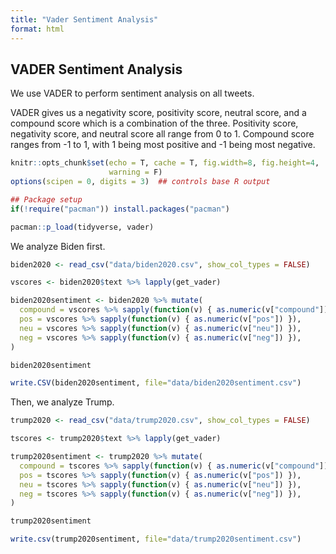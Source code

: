 ```yaml
---
title: "Vader Sentiment Analysis"
format: html
---
```


## VADER Sentiment Analysis

We use VADER to perform sentiment analysis on all tweets.

VADER gives us a negativity score, positivity score, neutral score, and a compound score which is a combination of the three. Positivity score, negativity score, and neutral score all range from 0 to 1. Compound score ranges from -1 to 1, with 1 being most positive and -1 being most negative.

```r
knitr::opts_chunk$set(echo = T, cache = T, fig.width=8, fig.height=4,
                      warning = F)
options(scipen = 0, digits = 3)  ## controls base R output

## Package setup
if(!require("pacman")) install.packages("pacman")

pacman::p_load(tidyverse, vader)
```

We analyze Biden first.

```r
biden2020 <- read_csv("data/biden2020.csv", show_col_types = FALSE)  

vscores <- biden2020$text %>% lapply(get_vader)

biden2020sentiment <- biden2020 %>% mutate(
  compound = vscores %>% sapply(function(v) { as.numeric(v["compound"]) }),
  pos = vscores %>% sapply(function(v) { as.numeric(v["pos"]) }),
  neu = vscores %>% sapply(function(v) { as.numeric(v["neu"]) }),
  neg = vscores %>% sapply(function(v) { as.numeric(v["neg"]) }),
)

biden2020sentiment

write.CSV(biden2020sentiment, file="data/biden2020sentiment.csv")
```

Then, we analyze Trump.

```r
trump2020 <- read_csv("data/trump2020.csv", show_col_types = FALSE)  

tscores <- trump2020$text %>% lapply(get_vader)

trump2020sentiment <- trump2020 %>% mutate(
  compound = tscores %>% sapply(function(v) { as.numeric(v["compound"]) }),
  pos = tscores %>% sapply(function(v) { as.numeric(v["pos"]) }),
  neu = tscores %>% sapply(function(v) { as.numeric(v["neu"]) }),
  neg = tscores %>% sapply(function(v) { as.numeric(v["neg"]) }),
)

trump2020sentiment

write.csv(trump2020sentiment, file="data/trump2020sentiment.csv")
```
